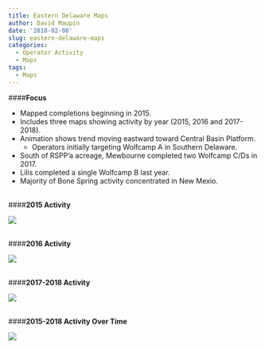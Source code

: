```yaml
---
title: Eastern Delaware Maps
author: David Maupin
date: '2018-02-08'
slug: eastern-delaware-maps
categories:
  - Operator Activity
  - Maps
tags:
  - Maps
---
```


####**Focus**

* Mapped completions beginning in 2015.
* Includes three maps showing activity by year (2015, 2016 and 2017-2018).
* Animation shows trend moving eastward toward Central Basin Platform.
    + Operators initially targeting Wolfcamp A in Southern Delaware.
* South of RSPP'a acreage, Mewbourne completed two Wolfcamp C/Ds in 2017.
* Lilis completed a single Wolfcamp B last year. 
* Majority of Bone Spring activity concentrated in New Mexio. 
<br>
<br>


####**2015 Activity**

<img style="margin:0px auto;display:block" src="/img/eastern_db/2015.png"/>
<br>

####**2016 Activity**

<img style="margin:0px auto;display:block" src="/img/eastern_db/2016.png"/>
<br>

####**2017-2018 Activity**

<img style="margin:0px auto;display:block" src="/img/eastern_db/2017-2018.png"/>
<br>

####**2015-2018 Activity Over Time**

<img style="margin:0px auto;display:block" src="/img/eastern_db/eastern_db.gif"/>
